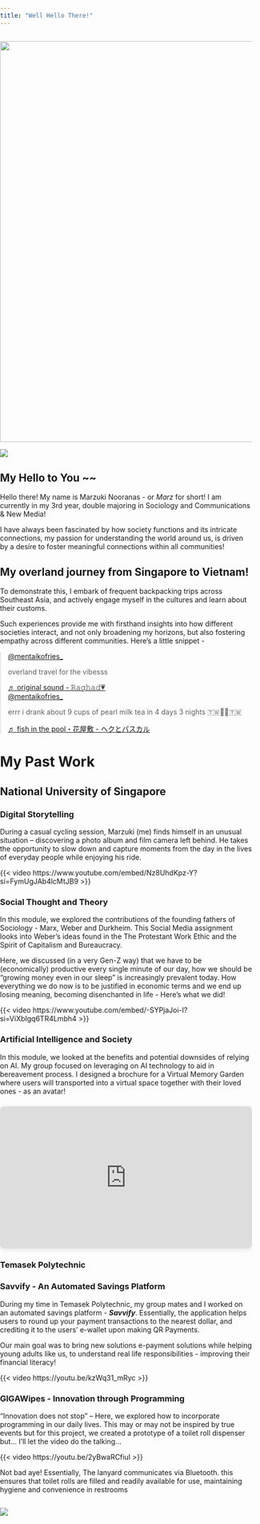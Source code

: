 ```yaml
---
title: "Well Hello There!"
---
```


```r

```

![](src/images/namelogo.png){fig-align="left" width="800"}

![](src/images/me2.jpg)

## My Hello to You \~\~

Hello there! My name is Marzuki Nooranas - or *Marz* for short! I am currently in my 3rd year, double majoring in Sociology and Communications & New Media!

I have always been fascinated by how society functions and its intricate connections, my passion for understanding the world around us, is driven by a desire to foster meaningful connections within all communities!

## My overland journey from Singapore to Vietnam!

To demonstrate this, I embark of frequent backpacking trips across Southeast Asia, and actively engage myself in the cultures and learn about their customs.

Such experiences provide me with firsthand insights into how different societies interact, and not only broadening my horizons, but also fostering empathy across different communities. Here's a little snippet -

```{=html}
<style>
body, html {
  margin: 0;
  padding: 0;
  overflow-x: hidden; 
}

.tiktok-container {
  display: flex;
  flex-wrap: wrap;
  justify-content: center;
  width: 105%; 
}

.tiktok-embed {
  box-sizing: border-box;
  max-width: 100%;
  flex: 1 1 300px;
  margin: 0 auto; 
}

@media screen and (max-width: 600px) {
  .tiktok-embed {
    min-width: auto;
  }
}
</style>
```
::: tiktok-container
<blockquote class="tiktok-embed" cite="https://www.tiktok.com/@mentaikofries_/video/7181240142063996161" data-video-id="7181240142063996161" style="max-width: 605px;min-width: 325px;">
    <section>
        <a target="_blank" title="@mentaikofries_" href="https://www.tiktok.com/@mentaikofries_?refer=embed">@mentaikofries_</a>
        <p>overland travel for the vibesss</p>
        <a target="_blank" title="♬ original sound - 𝚁𝚊𝚐𝚑𝚊𝚍💗" href="https://www.tiktok.com/music/original-sound-7178872451673459457?refer=embed">♬ original sound - 𝚁𝚊𝚐𝚑𝚊𝚍💗</a>
    </section>
</blockquote>

<blockquote class="tiktok-embed" cite="https://www.tiktok.com/@mentaikofries_/video/7383243879715196168" data-video-id="7383243879715196168" style="max-width: 605px;min-width: 325px;">
    <section>
        <a target="_blank" title="@mentaikofries_" href="https://www.tiktok.com/@mentaikofries_?refer=embed">@mentaikofries_</a>
        <p>errr i drank about 9 cups of pearl milk tea in 4 days 3 nights 🇹🇼🥴🧋🇹🇼</p>
        <a target="_blank" title="♬ fish in the pool・花屋敷 - ヘクとパスカル" href="https://www.tiktok.com/music/fish-in-the-pool-花屋敷-6910585281334740994?refer=embed">♬ fish in the pool・花屋敷 - ヘクとパスカル</a>
    </section>
</blockquote>

<script async src="https://www.tiktok.com/embed.js"></script>
:::

# **My Past Work**

## National University of Singapore

### Digital Storytelling

During a casual cycling session, Marzuki (me) finds himself in an unusual situation -- discovering a photo album and film camera left behind. He takes the opportunity to slow down and capture moments from the day in the lives of everyday people while enjoying his ride.

{{< video https://www.youtube.com/embed/Nz8UhdKpz-Y?si=FymUgJAb4lcMtJB9 >}}

### Social Thought and Theory

In this module, we explored the contributions of the founding fathers of Sociology - Marx, Weber and Durkheim. This Social Media assignment looks into Weber's ideas found in the The Protestant Work Ethic and the Spirit of Capitalism and Bureaucracy.

Here, we discussed (in a very Gen-Z way) that we have to be (economically) productive every single minute of our day, how we should be "growing money even in our sleep" is increasingly prevalent today. How everything we do now is to be justified in economic terms and we end up losing meaning, becoming disenchanted in life - Here's what we did!

{{< video https://www.youtube.com/embed/-SYPjaJoi-I?si=ViXbIgq6TR4Lmbh4 >}}

### Artificial Intelligence and Society

In this module, we looked at the benefits and potential downsides of relying on AI. My group focused on leveraging on AI technology to aid in bereavement process. I designed a brochure for a Virtual Memory Garden where users will transported into a virtual space together with their loved ones - as an avatar!

::: {style="position: relative; width: 100%; height: 0; padding-top: 56.2225%; padding-bottom: 0; box-shadow: 0 2px 8px 0 rgba(63,69,81,0.16); margin-top: 1.6em; margin-bottom: 0.9em; overflow: hidden; border-radius: 8px; will-change: transform;"}
<iframe loading="lazy" style="position: absolute; width: 100%; height: 100%; top: 0; left: 0; border: none; padding: 0;margin: 0;" src="https://www.canva.com/design/DAF0lbgxhPk/jKGt5Uqtio2trLaLP-h9tw/view?embed" allowfullscreen="allowfullscreen" allow="fullscreen">

</iframe>
:::

<a href="https://www.canva.com/design/DAF0lbgxhPk/jKGt5Uqtio2trLaLP-h9tw/view?utm_content=DAF0lbgxhPk&utm_campaign=designshare&utm_medium=embeds&utm_source=link" target="_blank" rel="noopener"> </a>

### Temasek Polytechnic

### Savvify - An Automated Savings Platform

During my time in Temasek Polytechnic, my group mates and I worked on an automated savings platform - ***Savvify***. Essentially, the application helps users to round up your payment transactions to the nearest dollar, and crediting it to the users' e-wallet upon making QR Payments.

Our main goal was to bring new solutions e-payment solutions while helping young adults like us, to understand real life responsibilities - improving their financial literacy!

{{< video https://youtu.be/kzWq31_mRyc >}}

### GIGAWipes - Innovation through Programming

"Innovation does not stop" -- Here, we explored how to incorporate programming in our daily lives. This may or may not be inspired by true events but for this project, we created a prototype of a toilet roll dispenser but... I'll let the video do the talking...

{{< video https://youtu.be/2yBwaRCfiuI >}}

Not bad aye! Essentially, The lanyard communicates via Bluetooth. this ensures that toilet rolls are filled and readily available for use, maintaining hygiene and convenience in restrooms

```         
```

![](src/images/footer.png)
